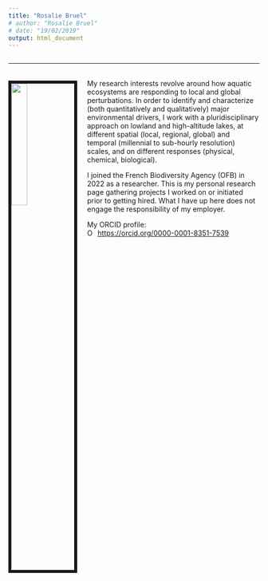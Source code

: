 ```yaml
---
title: "Rosalie Bruel"
# author: "Rosalie Bruel"
# date: "19/02/2019"
output: html_document
---
```


<!-- Global site tag (gtag.js) - Google Analytics -->
<script async src="https://www.googletagmanager.com/gtag/js?id=UA-134870808-1"></script>
<script>
  window.dataLayer = window.dataLayer || [];
  function gtag(){dataLayer.push(arguments);}
  gtag('js', new Date());

  gtag('config', 'UA-134870808-1');
</script>

<style>
.no-column{
  float: left;
  width: 100%;
  text-align: left; 
}
.column-left{
  float: left;
  width: 50%;
  text-align: left;
}
.column-center{
  display: inline-block;
  width: 10%;
  text-align: left;
}
.column-right{
  float: right;
  width: 40%;
  text-align: right;
}
.row-top{

}
.row-bottom{

}

<!-- Have the title display in the tab name, but not on the html page  -->
.title{
display: none;
}
</style>



<div class="no-column">
______ 

<img src="images/RB.jpg" style="width:25%; border:6px solid; margin-right: 20px; margin-bottom: 20px; margin-top: 20px" align="left">

<!-- My research initially focused on how heavily anthropogenised ecosystems respond to climatic perturbations. I have worked on lowland and high-altitude lakes at different temporal scales (millennial to sub-hourly resolution) on different responses (physical, chemical, biological). Currently, I am developing a food web model for Lake Champlain. The objective is to quantify how changes in food web structure affect the system functioning. Specific questions include spatial and temporal aspects: (1) Does the heterogeneity of Lake Champlain promote various equilibria? (2) Does the spatiality reflect several thresholds in environmental parameters? (3) What changes in environmental conditions allowed the natural recruitment of lake trout to start in the 2010s after decades of no recruits? (4) How might possible changes in fish stocking policies  impact the Lake Champlain food web? -->

<br>
My research interests revolve around how aquatic ecosystems are responding to local and global perturbations. 
In order to identify and characterize (both quantitatively and qualitatively) major environmental drivers, I work with a pluridisciplinary approach on lowland and high-altitude lakes, at different spatial (local, regional, global) and temporal (millennial to sub-hourly resolution) scales, and on different responses (physical, chemical, biological).


I joined the French Biodiversity Agency (OFB) in 2022 as a researcher. This is my personal research page gathering projects I worked on or initiated prior to getting hired. What I have up here does not engage the responsibility of my employer.   


<!-- I graduated from the University of Grenoble (France) in 2018 with a PhD in Ecology (supervisor: <a href="http://wp.unil.ch/lakes/marie-elodie-perga/" target="_blank">Dr. Marie-Elodie Perga</a>). I then worked as a Postdoctoral Associate at the University of Vermont (UVM, VT, USA), with <a href="https://www.uvm.edu/rsenr/profiles/ellen_marsden" target="_blank">Dr. Ellen Marsden</a> and <a href="http://stockwelllaboratory.com" target="_blank">Dr. Jason Stockwell</a>. I am currently a postdoc at the IEES-Paris (CNRS, Sorbonne Université, Paris, France), working with <a href="https://iees-paris.ufr918.upmc.fr/index.php?page=fiche&id=84" target="_blank">Elisa Thebault</a>, <a href="https://iees-paris.ufr918.upmc.fr/index.php?page=fiche&id=34" target="_blank">Gérard Lacroix</a>, <a href="https://www.minesparis.psl.eu/Services/Annuaire/sophie-guillon" target="_blank">Sophie Guillon</a> and  <a href="https://cesco.mnhn.fr/fr/annuaire/colin-fontaine-6053" target="_blank">Colin Fontaine</a> on lake ecosystem stability to heatwaves.
-->



<!-- My full CV is available <a href="files/CV_Rosalie_Bruel.pdf" target="_blank">here</a>.--> 

My ORCID profile: <div itemscope itemtype="https://schema.org/Person"><a itemprop="sameAs" content="https://orcid.org/0000-0001-8351-7539" href="https://orcid.org/0000-0001-8351-7539" target="orcid.widget" rel="me noopener noreferrer" style="vertical-align:top;"><img src="https://orcid.org/sites/default/files/images/orcid_16x16.png" style="width:1em;margin-right:.5em;" alt="ORCID iD icon">https://orcid.org/0000-0001-8351-7539</a></div>






<br/>

<br/>

<!-- 
***
### Collaborate!
*** 
<b>Collaborate to the GLEON project <a href="https://gleon.org/research/projects/zoosize-crustacean-zooplankton-community-size-distributions-across-worldwide-set" target="_blank"> ZooSize</a>!</b>  See tab "ZooSize" for details.
<br/>

</div>

<div class="column-center">
</div>

<div class="column-right">
<a class="twitter-timeline" href="https://twitter.com/RosalieBruel">Tweets by Rosalie</a> <script async src="https://platform.twitter.com/widgets.js" charset="utf-8"></script>
</div>
-->


\n
\n



<!-- I graduated from the University of Grenoble (France) in 2018 with a PhD in Ecology (supervisor: <a href="http://wp.unil.ch/lakes/marie-elodie-perga/" target="_blank">Dr. Marie-Elodie Perga</a>). I am currently a Postdoctoral Associate at the University of Vermont (UVM, VT, USA), working with <a href="https://www.uvm.edu/rsenr/profiles/ellen_marsden" target="_blank">Dr. Ellen Marsden</a> and <a href="http://stockwelllaboratory.com" target="_blank">Dr. Jason Stockwell</a>. In my current position at UVM, I am working on two projects. The first project's objectives are to understand how the emergence of invasive fish species and stocking decisions are impacting the food web of Lake Champlain. I am using Ecopath to build a food web model and test different scenarios to inform the lake fisheries. We found that different basins of Lake Champlain, despite being connected, show different level of vulnerability to species invasion, notably due to the differences in oxythermal habitat and resource subsidies. The second project is a contribution to the international group <a href="https://www.geisha-stormblitz.fr/" target="_blank">GEISHA Storm-blitz"</a>, whose objectives are to better characterize the impacts of storms on the physical habitat of lakes and phytoplankton assemblages. I am investigating how the average phytoplankton traits changes across different types of lakes (more or less stormy). 
-->
